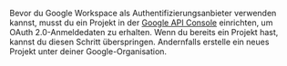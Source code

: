 Bevor du Google Workspace als Authentifizierungsanbieter verwenden kannst, musst du ein Projekt in der [Google API Console](https://console.developers.google.com/) einrichten, um OAuth 2.0-Anmeldedaten zu erhalten. Wenn du bereits ein Projekt hast, kannst du diesen Schritt überspringen. Andernfalls erstelle ein neues Projekt unter deiner Google-Organisation.
